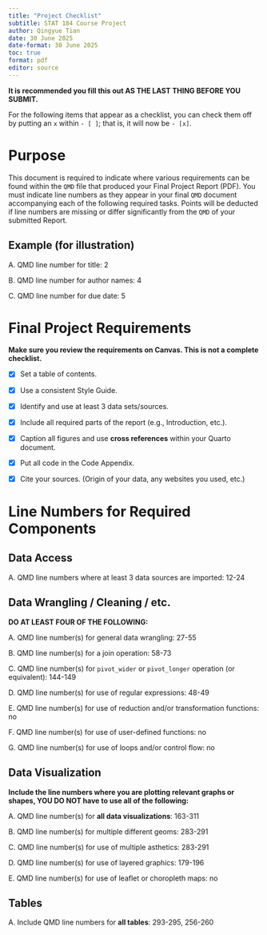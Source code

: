 ```yaml
---
title: "Project Checklist"
subtitle: STAT 184 Course Project
author: Qingyue Tian
date: 30 June 2025
date-format: 30 June 2025
toc: true
format: pdf
editor: source
---
```


\newpage

**It is recommended you fill this out AS THE LAST THING BEFORE YOU SUBMIT.**

::: callout-note
For the following items that appear as a checklist, you can check them off by putting an `x` within `- [ ]`; that is, it will now be `- [x]`.
:::

# Purpose

This document is required to indicate where various requirements can be found within the `QMD` file that produced your Final Project Report (PDF). You must indicate line numbers as they appear in your final `QMD` document accompanying each of the following required tasks. Points will be deducted if line numbers are missing or differ significantly from the `QMD` of your submitted Report.

## Example (for illustration)

A. QMD line number for title: 2

B. QMD line number for author names: 4

C. QMD line number for due date: 5

\newpage

# Final Project Requirements

**Make sure you review the requirements on Canvas. This is not a complete checklist.**

-   [x] Set a table of contents.

-   [x] Use a consistent Style Guide.

-   [x] Identify and use at least 3 data sets/sources.

-   [x] Include all required parts of the report (e.g., Introduction, etc.).

-   [x] Caption all figures and use **cross references** within your Quarto document.

-   [x] Put all code in the Code Appendix.

-   [x] Cite your sources. (Origin of your data, any websites you used, etc.)

# Line Numbers for Required Components

## Data Access

A. QMD line numbers where at least 3 data sources are imported: 12-24

## Data Wrangling / Cleaning / etc.

**DO AT LEAST FOUR OF THE FOLLOWING:**

A. QMD line number(s) for general data wrangling: 27-55

B. QMD line number(s) for a join operation: 58-73

C. QMD line number(s) for `pivot_wider` or `pivot_longer` operation (or equivalent): 144-149

D. QMD line number(s) for use of regular expressions: 48-49

E. QMD line number(s) for use of reduction and/or transformation functions: no

F. QMD line number(s) for use of user-defined functions: no

G. QMD line number(s) for use of loops and/or control flow: no

## Data Visualization

**Include the line numbers where you are plotting relevant graphs or shapes, YOU DO NOT have to use all of the following:**

A. QMD line number(s) for **all data visualizations**: 163-311

B. QMD line number(s) for multiple different geoms: 283-291

C. QMD line number(s) for use of multiple asthetics: 283-291

D. QMD line number(s) for use of layered graphics: 179-196

E. QMD line number(s) for use of leaflet or choropleth maps: no

## Tables

A. Include QMD line numbers for **all tables**: 293-295, 256-260
